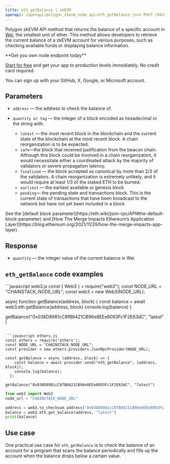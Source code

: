 ---
title: eth_getBalance | zkEVM
openapi: /openapi/polygon_zkevm_node_api/eth_getBalance.json POST /942aad90bb6a082676497030b81e40ba
---

Polygon zkEVM API method that returns the balance of a specific account in [Wei](https://www.investopedia.com/terms/w/wei.asp), the smallest unit of ether. This method allows developers to retrieve the current balance of a zkEVM account for various purposes, such as checking available funds or displaying balance information.

<Check>
**Get you own node endpoint today**

[Start for free](https://console.chainstack.com/) and get your app to production levels immediately. No credit card required.

You can sign up with your GitHub, X, Google, or Microsoft account.
</Check>


## Parameters

* `address` — the address to check the balance of.
* `quantity or tag` — the integer of a block encoded as hexadecimal or the string with:

  + `latest` — the most recent block in the blockchain and the current state of the blockchain at the most recent block. A chain reorganization is to be expected.
  + `safe`—the block that received justification from the beacon chain. Although this block could be involved in a chain reorganization, it would necessitate either a coordinated attack by the majority of validators or severe propagation latency.
  + `finalized` — the block accepted as canonical by more than 2/3 of the validators. A chain reorganization is extremely unlikely, and it would require at least 1/3 of the staked ETH to be burned.
  + `earliest` — the earliest available or genesis block
  + `pending`— the pending state and transactions block. This is the current state of transactions that have been broadcast to the network but have not yet been included in a block.

<Note>
See the [default block parameter](https://eth.wiki/json-rpc/API#the-default-block-parameter) and [How The Merge Impacts Ethereum’s Application Layer](https://blog.ethereum.org/2021/11/29/how-the-merge-impacts-app-layer).
</Note>


## Response

* `quantity` — the integer value of the current balance in Wei

## `eth_getBalance` code examples

<CodeGroup>
```javascript web3.js
const { Web3 } = require("web3");
const NODE_URL = "CHAINSTACK_NODE_URL";
const web3 = new Web3(NODE_URL);

async function getBalance(address, block) {
  const balance = await web3.eth.getBalance(address, block)
  console.log(balance)
 }
 
 getBalance("0x038D8981cC8fB8421CB96e8EEe8093Fc1F2E63dC", "latest" )
```

```javascript ethers.js
const ethers = require('ethers');
const NODE_URL = "CHAINSTACK_NODE_URL";
const provider = new ethers.providers.JsonRpcProvider(NODE_URL);

const getBalance = async (address, block) => {
    const balance = await provider.send("eth_getBalance", [address, block]);
    console.log(balance);
  };

getBalance("0x038D8981cC8fB8421CB96e8EEe8093Fc1F2E63dC", "latest")
```

```python web3.py
from web3 import Web3  
node_url = "CHAINSTACK_NODE_URL" 

address = web3.to_checksum_address("0x038D8981cC8fB8421CB96e8EEe8093Fc1F2E63dC")
balance = web3.eth.get_balance(address, "latest") 
print(balance) 
```
</CodeGroup>


## Use case

One practical use case for `eth_getBalance` is to check the balance of an account for a program that scans the balance periodically and fills up the account when the balance drops below a certain value.
